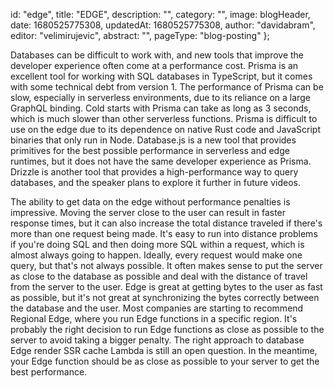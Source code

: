 
  id: "edge",
  title: "EDGE",
  description:
    "",
  category: "",
  image: blogHeader,
  date: 1680525775308,
  updatedAt: 1680525775308,
  author: "davidabram",
  editor: "velimirujevic",
  abstract:
    "",
  pageType: "blog-posting"
};

Databases can be difficult to work with, and new tools that improve the developer experience often come at a performance cost.
Prisma is an excellent tool for working with SQL databases in TypeScript, but it comes with some technical debt from version 1.
The performance of Prisma can be slow, especially in serverless environments, due to its reliance on a large GraphQL binding.
Cold starts with Prisma can take as long as 3 seconds, which is much slower than other serverless functions.
Prisma is difficult to use on the edge due to its dependence on native Rust code and JavaScript binaries that only run in Node.
Database.js is a new tool that provides primitives for the best possible performance in serverless and edge runtimes, but it does not have the same developer experience as Prisma.
Drizzle is another tool that provides a high-performance way to query databases, and the speaker plans to explore it further in future videos.

The ability to get data on the edge without performance penalties is impressive.
Moving the server close to the user can result in faster response times, but it can also increase the total distance traveled if there's more than one request being made.
It's easy to run into distance problems if you're doing SQL and then doing more SQL within a request, which is almost always going to happen.
Ideally, every request would make one query, but that's not always possible.
It often makes sense to put the server as close to the database as possible and deal with the distance of travel from the server to the user.
Edge is great at getting bytes to the user as fast as possible, but it's not great at synchronizing the bytes correctly between the database and the user.
Most companies are starting to recommend Regional Edge, where you run Edge functions in a specific region.
It's probably the right decision to run Edge functions as close as possible to the server to avoid taking a bigger penalty.
The right approach to database Edge render SSR cache Lambda is still an open question.
In the meantime, your Edge function should be as close as possible to your server to get the best performance.

